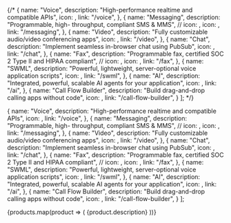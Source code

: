 
{/*
  {
    name: "Voice",
    description: "High-performance realtime and compatible APIs",
    icon: <VoiceIcon />,
    link: "/voice",
  },
  {
    name: "Messaging",
    description: "Programmable, high- throughput, compliant SMS & MMS",
    // icon: <MessagingIcon />,
    icon: <MdOutlineTextsms color="#044EF4" />,
    link: "/messaging",
  },
  {
    name: "Video",
    description: "Fully customizable audio/video conferencing apps",
    icon: <VideoIcon color="#044EF4" />,
    link: "/video",
  },
  {
    name: "Chat",
    description: "Implement seamless in-browser chat using PubSub",
    icon: <ChatIcon color="#044EF4" />,
    link: "/chat",
  },
  {
    name: "Fax",
    description: "Programmable fax, certified SOC 2 Type II and HIPAA compliant",
    // icon: <FaxIcon />,
    icon: <MdOutlineFax color="#044EF4" />,
    link: "/fax",
  },
  {
    name: "SWML",
    description: "Powerful, lightweight, server-optional voice application scripts",
    icon: <MdCode color="#044EF4" />,
    link: "/swml",
  },
  {
    name: "AI",
    description: "Integrated, powerful, scalable AI agents for your application",
    icon: <MdSmartToy color="#044EF4" />,
    link: "/ai",
  },
  {
    name: "Call Flow Builder",
    description: "Build drag-and-drop calling apps without code",
    icon: <MdAccountTree color="#044EF4" />,
    link: "/call-flow-builder",
  }
];
*/}

  {
    name: "Voice",
    description: "High-performance realtime and compatible APIs",
    icon: <VoiceIcon color="var(--sw-link-color)" />,
    link: "/voice",
  },
  {
    name: "Messaging",
    description: "Programmable, high- throughput, compliant SMS & MMS",
    // icon: <MessagingIcon />,
    icon: <MdOutlineTextsms color="var(--sw-link-color)" />,
    link: "/messaging",
  },
  {
    name: "Video",
    description: "Fully customizable audio/video conferencing apps",
    icon: <VideoIcon color="var(--sw-link-color)" />,
    link: "/video",
  },
  {
    name: "Chat",
    description: "Implement seamless in-browser chat using PubSub",
    icon: <ChatIcon color="var(--sw-link-color)" />,
    link: "/chat",
  },
  {
    name: "Fax",
    description: "Programmable fax, certified SOC 2 Type II and HIPAA compliant",
    // icon: <FaxIcon />,
    icon: <MdOutlineFax color="var(--sw-link-color)" />,
    link: "/fax",
  },
  {
    name: "SWML",
    description: "Powerful, lightweight, server-optional voice application scripts",
    icon: <MdCode color="var(--sw-link-color)" />,
    link: "/swml",
  },
  {
    name: "AI",
    description: "Integrated, powerful, scalable AI agents for your application",
    icon: <FaMagic color="var(--sw-link-color)" />,
    link: "/ai",
  },
  {
    name: "Call Flow Builder",
    description: "Build drag-and-drop calling apps without code",
    icon: <MdAccountTree color="var(--sw-link-color)" />,
    link: "/call-flow-builder",
  }
];



<CardGroup cols={4}>
{products.map(product => (
  <Card 
    key={product.name}
    title={product.name} 
    href={product.link}
    icon={product.icon}
  >
    {product.description}
  </Card>
))}
</CardGroup>
